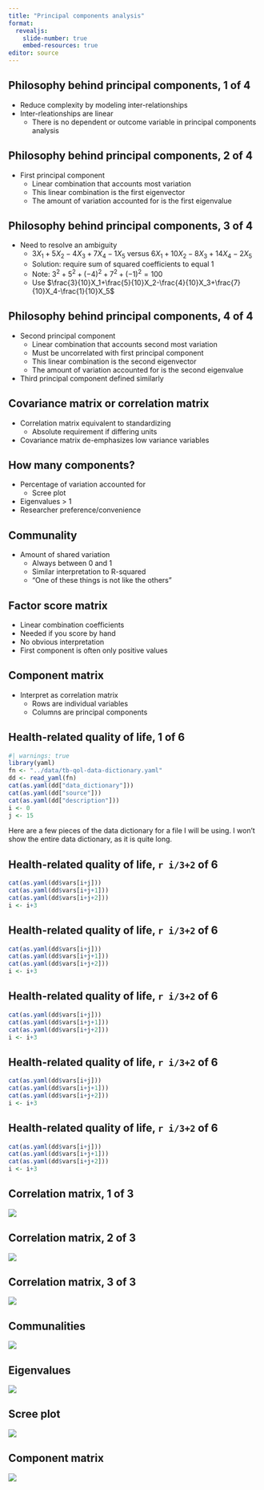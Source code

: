 ```yaml
---
title: "Principal components analysis"
format: 
  revealjs:
    slide-number: true
    embed-resources: true
editor: source
---
```


## Philosophy behind principal components, 1 of 4


-   Reduce complexity by modeling inter-relationships
-   Inter-rleationships are linear
    -   There is no dependent or outcome variable in principal components analysis

## Philosophy behind principal components, 2 of 4

-   First principal component
    -   Linear combination that accounts most variation
    -   This linear combination is the first eigenvector
    -   The amount of variation accounted for is the first eigenvalue

## Philosophy behind principal components, 3 of 4

-   Need to resolve an ambiguity
    -   $3X_1+5X_2-4X_3+7X_4-1X_5$ versus $6X_1+10X_2-8X_3+14X_4-2X_5$
    -   Solution: require sum of squared coefficients to equal 1
    -   Note: $3^2+5^2+(-4)^2+7^2+(-1)^2=100$
    -   Use $\frac{3}{10}X_1+\frac{5}{10}X_2-\frac{4}{10}X_3+\frac{7}{10}X_4-\frac{1}{10}X_5$

## Philosophy behind principal components, 4 of 4

-   Second principal component
    -   Linear combination that accounts second most variation
    -   Must be uncorrelated with first principal component
    -   This linear combination is the second eigenvector
    -   The amount of variation accounted for is the second eigenvalue
-   Third principal component defined similarly

## Covariance matrix or correlation matrix

-   Correlation matrix equivalent to standardizing
    -   Absolute requirement if differing units
-   Covariance matrix de-emphasizes low variance variables    

## How many components?

-   Percentage of variation accounted for
    -   Scree plot
-   Eigenvalues > 1
-   Researcher preference/convenience

## Communality

-   Amount of shared variation
    -   Always between 0 and 1
    -   Similar interpretation to R-squared
    -   "One of these things is not like the others"
    
## Factor score matrix

-   Linear combination coefficients
-   Needed if you score by hand
-   No obvious interpretation
-   First component is often only positive values

## Component matrix

-   Interpret as correlation matrix
    -   Rows are individual variables
    -   Columns are principal components

## Health-related quality of life, 1 of 6

```r
#| warnings: true 
library(yaml)
fn <- "../data/tb-qol-data-dictionary.yaml"
dd <- read_yaml(fn)
cat(as.yaml(dd["data_dictionary"]))
cat(as.yaml(dd["source"]))
cat(as.yaml(dd["description"]))
i <- 0
j <- 15
```

::: notes
Here are a few pieces of the data dictionary for a file I will be using. I won't show the entire data dictionary, as it is quite long.
:::

## Health-related quality of life, `r i/3+2` of 6

```r
cat(as.yaml(dd$vars[i+j]))
cat(as.yaml(dd$vars[i+j+1]))
cat(as.yaml(dd$vars[i+j+2]))
i <- i+3
```


## Health-related quality of life, `r i/3+2` of 6

```r
cat(as.yaml(dd$vars[i+j]))
cat(as.yaml(dd$vars[i+j+1]))
cat(as.yaml(dd$vars[i+j+2]))
i <- i+3
```

## Health-related quality of life, `r i/3+2` of 6

```r
cat(as.yaml(dd$vars[i+j]))
cat(as.yaml(dd$vars[i+j+1]))
cat(as.yaml(dd$vars[i+j+2]))
i <- i+3
```

## Health-related quality of life, `r i/3+2` of 6

```r
cat(as.yaml(dd$vars[i+j]))
cat(as.yaml(dd$vars[i+j+1]))
cat(as.yaml(dd$vars[i+j+2]))
i <- i+3
```
## Health-related quality of life, `r i/3+2` of 6

```r
cat(as.yaml(dd$vars[i+j]))
cat(as.yaml(dd$vars[i+j+1]))
cat(as.yaml(dd$vars[i+j+2]))
i <- i+3
```

## Correlation matrix, 1 of 3

![](images/pca-analysis-01.png)


## Correlation matrix, 2 of 3

![](images/pca-analysis-02.png)

## Correlation matrix, 3 of 3

![](images/pca-analysis-03.png)

## Communalities

![](images/pca-analysis-04.png)

## Eigenvalues

![](images/pca-analysis-05.png)

## Scree plot

![](images/pca-analysis-06.png)

## Component matrix

![](images/pca-analysis-07.png)

